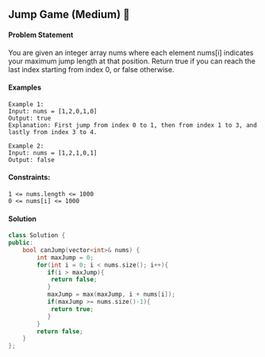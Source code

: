 ## Jump Game (Medium) 🎯
#### Problem Statement

You are given an integer array nums where each element nums[i] indicates your maximum jump length at that position.
Return true if you can reach the last index starting from index 0, or false otherwise.

#### Examples
```
Example 1:
Input: nums = [1,2,0,1,0]
Output: true
Explanation: First jump from index 0 to 1, then from index 1 to 3, and lastly from index 3 to 4.

Example 2:
Input: nums = [1,2,1,0,1]
Output: false
```
#### Constraints:
```
1 <= nums.length <= 1000
0 <= nums[i] <= 1000
```

#### Solution
```cpp
class Solution {
public:
    bool canJump(vector<int>& nums) {
        int maxJump = 0;
        for(int i = 0; i < nums.size(); i++){
           if(i > maxJump){
            return false;
           }
           maxJump = max(maxJump, i + nums[i]);
           if(maxJump >= nums.size()-1){
            return true;
           }
        }
        return false;
    }
};
```